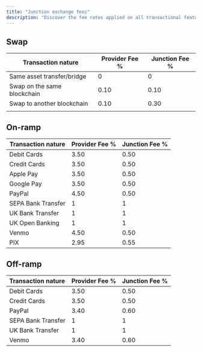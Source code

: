 ```yaml
---
title: "Junction exchange fees"
description: "Discover the fee rates applied on all transactional features"
---
```


## Swap

| Transaction nature          | Provider Fee % | Junction Fee % |
| --------------------------- | -------------- | -------------- |
| Same asset transfer/bridge  | 0              | 0              |
| Swap on the same blockchain | 0.10           | 0.10           |
| Swap to another blockchain  | 0.10           | 0.30           |
|                             |                |                |

## On-ramp

| Transaction nature | Provider Fee % | Junction Fee % |
| ------------------ | -------------- | -------------- |
| Debit Cards        | 3.50           | 0.50           |
| Credit Cards       | 3.50           | 0.50           |
| Apple Pay          | 3.50           | 0.50           |
| Google Pay         | 3.50           | 0.50           |
| PayPal             | 4.50           | 0.50           |
| SEPA Bank Transfer | 1              | 1              |
| UK Bank Transfer   | 1              | 1              |
| UK Open Banking    | 1              | 1              |
| Venmo              | 4.50           | 0.50           |
| PIX                | 2.95           | 0.55           |

## Off-ramp

| Transaction nature | Provider Fee % | Junction Fee % |
| :----------------- | :------------- | :------------- |
| Debit Cards        | 3.50           | 0.50           |
| Credit Cards       | 3.50           | 0.50           |
| PayPal             | 3.40           | 0.60           |
| SEPA Bank Transfer | 1              | 1              |
| UK Bank Transfer   | 1              | 1              |
| Venmo              | 3.40           | 0.60           |